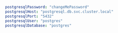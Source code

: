 
```yaml
  postgresqlPassword: "changeMePassword"
  postgresqlHost: "postgresql.db.svc.cluster.local"
  postgresqlPort: "5432"
  postgresqlUser: "postgres"
  postgresqlDatabase: "postgres"
```
